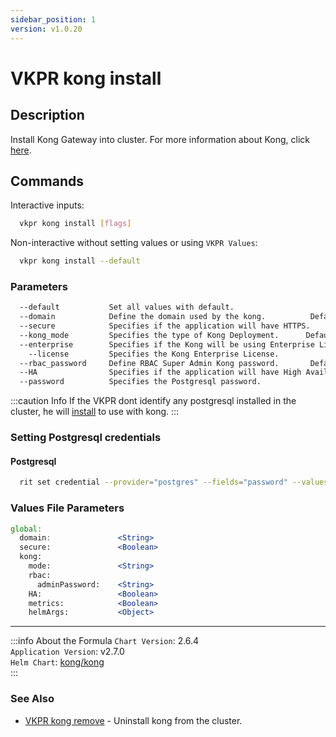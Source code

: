 ```yaml
---
sidebar_position: 1
version: v1.0.20
---
```


# VKPR kong install

## Description

Install Kong Gateway into cluster. For more information about Kong, click [here](https://docs.konghq.com/gateway/).

## Commands

Interactive inputs:

```bash
  vkpr kong install [flags]
```

Non-interactive without setting values or using `VKPR Values`:

```bash
  vkpr kong install --default
```

### Parameters

```txt
  --default           Set all values with default.
  --domain            Define the domain used by the kong.          Default: localhost
  --secure            Specifies if the application will have HTTPS.    Default: false
  --kong_mode         Specifies the type of Kong Deployment.      Default: dbless    Allowed values: "dbless", "standard", "hybrid"
  --enterprise        Specifies if the Kong will be using Enterprise License.   Default: false
    --license         Specifies the Kong Enterprise License.
  --rbac_password     Define RBAC Super Admin Kong password.       Default: vkpr123
  --HA                Specifies if the application will have High Availability.   Default: false
  --password          Specifies the Postgresql password.               Default: false
```

:::caution Info
If the VKPR dont identify any postgresql installed in the cluster, he will [install](/docs/commands/postgres/vkpr_postgres_install) to use with kong.
:::

### Setting Postgresql credentials

#### Postgresql

```bash
  rit set credential --provider="postgres" --fields="password" --values="your-password"
```

### Values File Parameters

```jsx title="vkpr.yaml"
global:
  domain:               <String>
  secure:               <Boolean>
  kong:
    mode:               <String>
    rbac:
      adminPassword:    <String>
    HA:                 <Boolean>
    metrics:            <Boolean>
    helmArgs:           <Object>
```

---

:::info About the Formula
`Chart Version`: 2.6.4 <br/>
`Application Version`: v2.7.0 <br/>
`Helm Chart`: [kong/kong](https://artifacthub.io/packages/helm/kong/kong/) <br/>
:::

### See Also

- [VKPR kong remove](/docs/commands/kong/vkpr_kong_remove) - Uninstall kong from the cluster.
